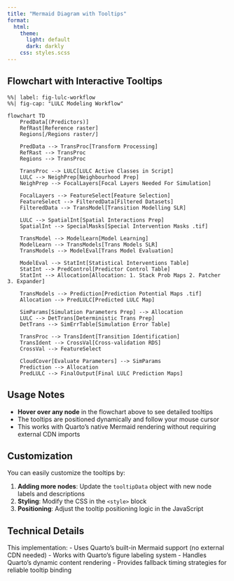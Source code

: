 ```yaml
---
title: "Mermaid Diagram with Tooltips"
format:
  html:
    theme:
      light: default
      dark: darkly
    css: styles.scss
---
```


## Flowchart with Interactive Tooltips

```mermaid
%%| label: fig-lulc-workflow
%%| fig-cap: "LULC Modeling Workflow"

flowchart TD
    PredData[(Predictors)]
    RefRast[Reference raster]
    Regions[/Regions raster/]
    
    PredData --> TransProc[Transform Processing]
    RefRast --> TransProc
    Regions --> TransProc
    
    TransProc --> LULC[LULC Active Classes in Script]
    LULC --> NeighPrep[Neighbourhood Prep]
    NeighPrep --> FocalLayers[Focal Layers Needed For Simulation]
    
    FocalLayers --> FeatureSelect[Feature Selection]
    FeatureSelect --> FilteredData[Filtered Datasets]
    FilteredData --> TransModel[Transition Modelling SLR]
    
    LULC --> SpatialInt[Spatial Interactions Prep]
    SpatialInt --> SpecialMasks[Special Intervention Masks .tif]
    
    TransModel --> ModelLearn[Model Learning]
    ModelLearn --> TransModels[Trans Models SLR]
    TransModels --> ModelEval[Trans Model Evaluation]
    
    ModelEval --> StatInt[Statistical Interventions Table]
    StatInt --> PredControl[Predictor Control Table]
    StatInt --> Allocation[Allocation: 1. Stack Prob Maps 2. Patcher 3. Expander]
    
    TransModels --> Prediction[Prediction Potential Maps .tif]
    Allocation --> PredLULC[Predicted LULC Map]
    
    SimParams[Simulation Parameters Prep] --> Allocation
    LULC --> DetTrans[Deterministic Trans Prep]
    DetTrans --> SimErrTable[Simulation Error Table]
    
    TransProc --> TransIdent[Transition Identification]
    TransIdent --> CrossVal[Cross-validation RDS]
    CrossVal --> FeatureSelect
    
    CloudCover[Evaluate Parameters] --> SimParams
    Prediction --> Allocation
    PredLULC --> FinalOutput[Final LULC Prediction Maps]
```

```{=html}
<style>
.tooltip {
  position: absolute;
  background: rgba(0, 0, 0, 0.9);
  color: white;
  padding: 8px 12px;
  border-radius: 6px;
  font-size: 14px;
  max-width: 300px;
  z-index: 1000;
  pointer-events: none;
  opacity: 0;
  transition: opacity 0.3s ease;
  box-shadow: 0 4px 12px rgba(0,0,0,0.3);
}
.tooltip.show {
  opacity: 1;
}
</style>

<div class="tooltip" id="tooltip"></div>

<script>
document.addEventListener('DOMContentLoaded', function() {
  const tooltipData = {
    "Predictors - Single ID": "Input predictor variables with unique identifiers for spatial modeling and analysis.",
    "Reference Data .tif": "Reference land use/land cover data in GeoTIFF format used for model training and validation.",
    "Regions .tif": "Spatial regions or study area boundaries defining the geographic extent for analysis.",
    "Transform Processing": "Data preprocessing step that transforms and standardizes input data for modeling compatibility.",
    "LULC Active Classes in Script": "Definition and configuration of active land use/land cover classes used in the modeling process.",
    "Neighbourhood Prep": "Preparation of neighborhood analysis parameters for spatial context evaluation.",
    "Focal Layers Needed For Simulation": "Generation of focal/neighborhood layers required for spatial simulation modeling.",
    "Feature Selection": "Statistical process to identify the most relevant predictor variables for model performance.",
    "Filtered Datasets": "Processed datasets after feature selection, containing only relevant variables for modeling.",
    "Transition Modelling SLR": "Stepwise logistic regression modeling to understand land use transition probabilities.",
    "Spatial Interactions Prep": "Preparation of spatial interaction parameters and constraints for the modeling process.",
    "Special Intervention Masks .tif": "Spatial masks defining areas with special constraints or intervention policies.",
    "Model Learning": "Machine learning phase where transition models are trained on historical data patterns.",
    "Trans Models SLR": "Trained transition models using stepwise logistic regression for each land use change.",
    "Trans Model Evaluation": "Assessment of model performance using validation metrics and accuracy measures.",
    "Statistical Interventions Table": "Table defining statistical rules and interventions for land use transitions.",
    "Predictor Control Table": "Control parameters defining how predictor variables influence transition probabilities.",
    "Allocation: 1. Stack Prob Maps 2. Patcher 3. Expander": "Three-step allocation process: stacking probability maps, patching similar areas, and expanding land use patches.",
    "Prediction Potential Maps .tif": "Probability maps showing the potential for land use transitions across the study area.",
    "Predicted LULC Map": "Final predicted land use/land cover map generated through the allocation process.",
    "Simulation Parameters Prep": "Configuration of simulation parameters including time steps, constraints, and model settings.",
    "Deterministic Trans Prep": "Preparation of deterministic (rule-based) transitions that override probabilistic modeling.",
    "Simulation Error Table": "Table documenting potential errors and uncertainties in the simulation process.",
    "Transition Identification": "Process to identify and classify different types of land use transitions from historical data.",
    "Cross-validation RDS": "Cross-validation results saved in R data format for model performance assessment.",
    "Evaluate Parameters": "Systematic evaluation and optimization of model parameters for best performance.",
    "Final LULC Prediction Maps": "Final output maps showing predicted future land use/land cover scenarios."
  };

  function getNodeText(node) {
    // Try different selectors for text content in Quarto's Mermaid implementation
    const textElement = node.querySelector('text') || 
                       node.querySelector('.label') || 
                       node.querySelector('span') ||
                       node.querySelector('foreignObject div');
    if (textElement) {
      return textElement.textContent.trim();
    }
    return node.textContent.trim();
  }

  function setupTooltips() {
    const tooltip = document.getElementById('tooltip');
    
    // Quarto typically renders Mermaid diagrams in figure elements
    const mermaidContainers = document.querySelectorAll('figure[id*="fig-lulc-workflow"], .cell-output-display, div[id*="fig-lulc-workflow"]');
    
    mermaidContainers.forEach(container => {
      // Look for SVG elements within the container
      const svgElement = container.querySelector('svg');
      if (!svgElement) return;
      
      // Try multiple selectors for nodes in Quarto's Mermaid implementation
      const nodes = svgElement.querySelectorAll('.node, .flowchart-node, g[class*="node"], g[id*="flowchart"]');
      
      console.log(`Found ${nodes.length} nodes in Quarto Mermaid diagram`);
      
      nodes.forEach((node, index) => {
        const nodeText = getNodeText(node);
        console.log(`Node ${index}: "${nodeText}"`);
        
        if (tooltipData[nodeText]) {
          node.style.cursor = "pointer";
          
          // Add hover effects
          node.addEventListener("mouseenter", (e) => {
            tooltip.textContent = tooltipData[nodeText];
            tooltip.classList.add("show");
            // Position tooltip
            const rect = node.getBoundingClientRect();
            tooltip.style.left = (rect.left + rect.width / 2 - tooltip.offsetWidth / 2) + "px";
            tooltip.style.top = (rect.top - tooltip.offsetHeight - 10) + "px";
          });
          
          node.addEventListener("mouseleave", () => {
            tooltip.classList.remove("show");
          });
          
          node.addEventListener("mousemove", (e) => {
            tooltip.style.left = (e.pageX - tooltip.offsetWidth / 2) + "px";
            tooltip.style.top = (e.pageY - tooltip.offsetHeight - 10) + "px";
          });
          
          console.log(`Tooltip bound to: "${nodeText}"`);
        }
      });
    });
  }

  // Setup tooltips with multiple timing strategies for Quarto
  setTimeout(setupTooltips, 500);
  setTimeout(setupTooltips, 1500); // Fallback for slower rendering
  
  // Also use MutationObserver for dynamic content
  const observer = new MutationObserver((mutations) => {
    let shouldSetup = false;
    mutations.forEach((mutation) => {
      if (mutation.type === 'childList') {
        mutation.addedNodes.forEach((node) => {
          if (node.nodeType === 1 && 
              (node.tagName === 'SVG' || 
               node.querySelector('svg') || 
               node.classList?.contains('cell-output-display'))) {
            shouldSetup = true;
          }
        });
      }
    });
    if (shouldSetup) {
      setTimeout(setupTooltips, 200);
    }
  });

  // Observe the entire document for Quarto's dynamic rendering
  observer.observe(document.body, {
    childList: true,
    subtree: true
  });
});
</script>
```

## Usage Notes

- **Hover over any node** in the flowchart above to see detailed tooltips
- The tooltips are positioned dynamically and follow your mouse cursor
- This works with Quarto's native Mermaid rendering without requiring external CDN imports

## Customization

You can easily customize the tooltips by:

1. **Adding more nodes**: Update the `tooltipData` object with new node labels and descriptions
2. **Styling**: Modify the CSS in the `<style>` block
3. **Positioning**: Adjust the tooltip positioning logic in the JavaScript

## Technical Details

This implementation:
- Uses Quarto's built-in Mermaid support (no external CDN needed)
- Works with Quarto's figure labeling system
- Handles Quarto's dynamic content rendering
- Provides fallback timing strategies for reliable tooltip binding



